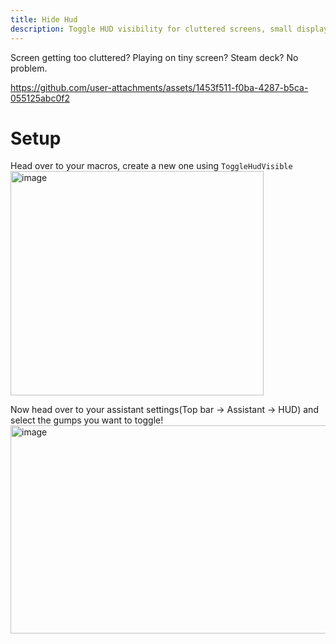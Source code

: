 ```yaml
---
title: Hide Hud
description: Toggle HUD visibility for cluttered screens, small displays, or Steam Deck gaming.
---
```


Screen getting too cluttered? Playing on tiny screen? Steam deck? No problem.  

https://github.com/user-attachments/assets/1453f511-f0ba-4287-b5ca-055125abc0f2

# Setup
Head over to your macros, create a new one using `ToggleHudVisible`  
<img width="405" height="359" alt="image" src="https://github.com/user-attachments/assets/be5dffa3-dbc5-42d0-8817-d0e0f81b650c" />

Now head over to your assistant settings(Top bar -> Assistant -> HUD) and select the gumps you want to toggle!  
<img width="914" height="333" alt="image" src="https://github.com/user-attachments/assets/84a7e8c4-3618-4f15-9e98-533779a9a36c" />
